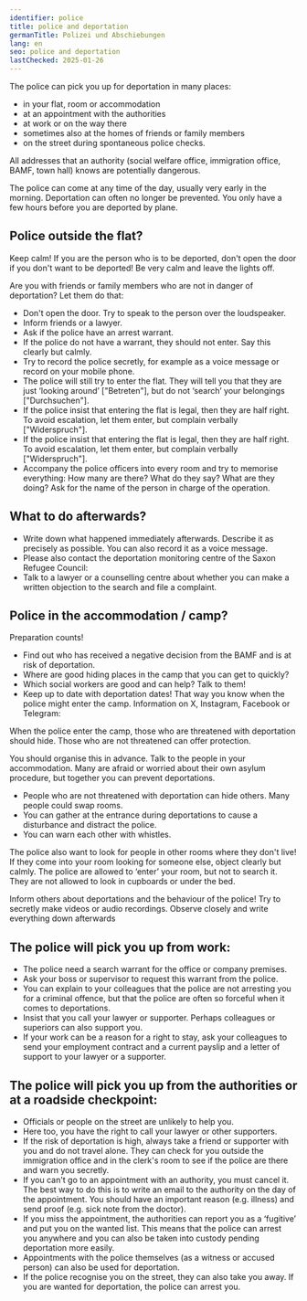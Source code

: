 ```yaml
---
identifier: police
title: police and deportation
germanTitle: Polizei und Abschiebungen
lang: en
seo: police and deportation
lastChecked: 2025-01-26
---
```



The police can pick you up for deportation in many places:

- in your flat, room or accommodation
- at an appointment with the authorities
- at work or on the way there
- sometimes also at the homes of friends or family members
- on the street during spontaneous police checks.

All addresses that an authority (social welfare office, immigration office, BAMF, town hall) knows are potentially dangerous.

The police can come at any time of the day, usually very early in the morning. Deportation can often no longer be prevented. You only have a few hours before you are deported by plane.

## Police outside the flat?

Keep calm! If you are the person who is to be deported, don't open the door if you don't want to be deported! Be very calm and leave the lights off.

Are you with friends or family members who are not in danger of deportation? Let them do that:

- Don't open the door. Try to speak to the person over the loudspeaker.
- Inform friends or a lawyer.
- Ask if the police have an arrest warrant.
- If the police do not have a warrant, they should not enter. Say this clearly but calmly.
- Try to record the police secretly, for example as a voice message or record on your mobile phone.
- The police will still try to enter the flat. They will tell you that they are just ‘looking around’ ["Betreten"], but do not ‘search’ your belongings ["Durchsuchen"].
- If the police insist that entering the flat is legal, then they are half right. To avoid escalation, let them enter, but complain verbally ["Widerspruch"].
- If the police insist that entering the flat is legal, then they are half right. To avoid escalation, let them enter, but complain verbally ["Widerspruch"].
- Accompany the police officers into every room and try to memorise everything: How many are there? What do they say? What are they doing? Ask for the name of the person in charge of the operation.

## What to do afterwards?

- Write down what happened immediately afterwards. Describe it as precisely as possible. You can also record it as a voice message.
- Please also contact the deportation monitoring centre of the Saxon Refugee Council: <Address identifier="sfr_abschiebemonitoring"></Address>
- Talk to a lawyer or a counselling centre about whether you can make a written objection to the search and file a complaint.

## Police in the accommodation / camp?

Preparation counts!

- Find out who has received a negative decision from the BAMF and is at risk of deportation.
- Where are good hiding places in the camp that you can get to quickly?
- Which social workers are good and can help? Talk to them!
- Keep up to date with deportation dates! That way you know when the police might enter the camp. Information on X, Instagram, Facebook or Telegram: <Address identifier="deportationalarm"></Address>

When the police enter the camp, those who are threatened with deportation should hide. Those who are not threatened can offer protection.

You should organise this in advance. Talk to the people in your accommodation. Many are afraid or worried about their own asylum procedure, but together you can prevent deportations.

- People who are not threatened with deportation can hide others. Many people could swap rooms.
- You can gather at the entrance during deportations to cause a disturbance and distract the police.
- You can warn each other with whistles.

The police also want to look for people in other rooms where they don't live! If they come into your room looking for someone else, object clearly but calmly. The police are allowed to ‘enter’ your room, but not to search it. They are not allowed to look in cupboards or under the bed.

Inform others about deportations and the behaviour of the police! Try to secretly make videos or audio recordings. Observe closely and write everything down afterwards

## The police will pick you up from work:

- The police need a search warrant for the office or company premises.
- Ask your boss or supervisor to request this warrant from the police.
- You can explain to your colleagues that the police are not arresting you for a criminal offence, but that the police are often so forceful when it comes to deportations.
- Insist that you call your lawyer or supporter. Perhaps colleagues or superiors can also support you.
- If your work can be a reason for a right to stay, ask your colleagues to send your employment contract and a current payslip and a letter of support to your lawyer or a supporter.

## The police will pick you up from the authorities or at a roadside checkpoint:

- Officials or people on the street are unlikely to help you.
- Here too, you have the right to call your lawyer or other supporters.
- If the risk of deportation is high, always take a friend or supporter with you and do not travel alone. They can check for you outside the immigration office and in the clerk's room to see if the police are there and warn you secretly.
- If you can't go to an appointment with an authority, you must cancel it. The best way to do this is to write an email to the authority on the day of the appointment. You should have an important reason (e.g. illness) and send proof (e.g. sick note from the doctor).
- If you miss the appointment, the authorities can report you as a ‘fugitive’ and put you on the wanted list. This means that the police can arrest you anywhere and you can also be taken into custody pending deportation more easily.
- Appointments with the police themselves (as a witness or accused person) can also be used for deportation.
- If the police recognise you on the street, they can also take you away. If you are wanted for deportation, the police can arrest you.
